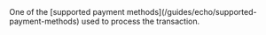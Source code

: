 <ResponseField name="ExternalProviderPaymentMethod" type="string">
One of the [supported payment methods](/guides/echo/supported-payment-methods) used to process the transaction.
</ResponseField>